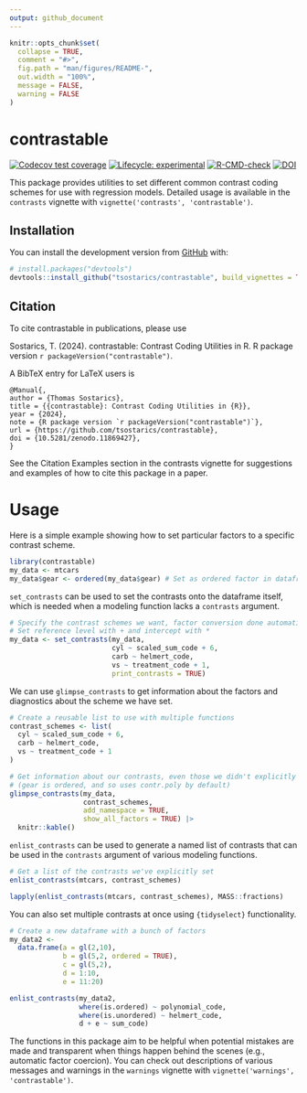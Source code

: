 ```yaml
---
output: github_document
---
```


<!-- README.md is generated from README.Rmd. Please edit that file -->

```r
knitr::opts_chunk$set(
  collapse = TRUE,
  comment = "#>",
  fig.path = "man/figures/README-",
  out.width = "100%",
  message = FALSE,
  warning = FALSE
)
```

# contrastable

<!-- badges: start -->
[![Codecov test coverage](https://codecov.io/gh/tsostarics/contrastable/branch/main/graph/badge.svg?token=PW2NOWO8NE)](https://app.codecov.io/gh/tsostarics/contrastable?branch=main)
[![Lifecycle: experimental](https://img.shields.io/badge/lifecycle-stable-green.svg)](https://lifecycle.r-lib.org/articles/stages.html#stable)
[![R-CMD-check](https://github.com/tsostarics/contrastable/workflows/R-CMD-check/badge.svg)](https://github.com/tsostarics/contrastable/actions)
[![DOI](https://zenodo.org/badge/DOI/10.5281/zenodo.11869428.svg)](https://doi.org/10.5281/zenodo.11869428)

<!-- badges: end -->

This package provides utilities to set different common contrast coding schemes
for use with regression models.
Detailed usage is available in the `contrasts` vignette with 
`vignette('contrasts', 'contrastable')`.


## Installation

You can install the development version from [GitHub](https://github.com/) with:

``` r
# install.packages("devtools")
devtools::install_github("tsostarics/contrastable", build_vignettes = TRUE)
```

## Citation

To cite contrastable in publications, please use

Sostarics, T. (2024). contrastable: Contrast Coding Utilities in R. 
R package version `r packageVersion("contrastable")`.

A BibTeX entry for LaTeX users is

```
@Manual{,
author = {Thomas Sostarics},
title = {{contrastable}: Contrast Coding Utilities in {R}},
year = {2024},
note = {R package version `r packageVersion("contrastable")`},
url = {https://github.com/tsostarics/contrastable},
doi = {10.5281/zenodo.11869427},
}
```

See the Citation Examples section in the contrasts vignette for suggestions
and examples of how to cite this package in a paper.



# Usage

Here is a simple example showing how to set particular factors to a specific
contrast scheme. 

```r
library(contrastable)
my_data <- mtcars
my_data$gear <- ordered(my_data$gear) # Set as ordered factor in dataframe
```


`set_contrasts` can be used to set the contrasts onto the dataframe itself,
which is needed when a modeling function lacks a `contrasts` argument.

```r
# Specify the contrast schemes we want, factor conversion done automatically
# Set reference level with + and intercept with *
my_data <- set_contrasts(my_data, 
                         cyl ~ scaled_sum_code + 6,
                         carb ~ helmert_code,
                         vs ~ treatment_code + 1,
                         print_contrasts = TRUE)
```


We can use `glimpse_contrasts` to get information about
the factors and diagnostics about the scheme we have set.

```r
# Create a reusable list to use with multiple functions
contrast_schemes <- list(
  cyl ~ scaled_sum_code + 6,
  carb ~ helmert_code,
  vs ~ treatment_code + 1
)

# Get information about our contrasts, even those we didn't explicitly set
# (gear is ordered, and so uses contr.poly by default)
glimpse_contrasts(my_data,
                  contrast_schemes,
                  add_namespace = TRUE,
                  show_all_factors = TRUE) |>
  knitr::kable()
```


`enlist_contrasts` can be used to generate a named list of contrasts
that can be used in the `contrasts` argument of various modeling functions.

```r
# Get a list of the contrasts we've explicitly set
enlist_contrasts(mtcars, contrast_schemes)
```

```r
lapply(enlist_contrasts(mtcars, contrast_schemes), MASS::fractions)
```


You can also set multiple contrasts at once using `{tidyselect}` functionality.

```r
# Create a new dataframe with a bunch of factors
my_data2 <- 
  data.frame(a = gl(2,10),
             b = gl(5,2, ordered = TRUE),
             c = gl(5,2),
             d = 1:10,
             e = 11:20)

enlist_contrasts(my_data2,
                 where(is.ordered) ~ polynomial_code,
                 where(is.unordered) ~ helmert_code,
                 d + e ~ sum_code)
```

The functions in this package aim to be helpful when potential mistakes are
made and transparent when things happen behind the scenes (e.g., automatic
factor coercion).
You can check out descriptions of various messages and warnings in the
`warnings` vignette with `vignette('warnings', 'contrastable')`.

